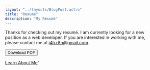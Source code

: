 ```yaml
---
layout: "../layouts/BlogPost.astro"
title: "Resumé"
description: "My Resumé"
---
```


Thanks for checking out my resumé. 
I am currently looking for a new position as a web developer.
If you are interested in working with me, please contact me at [j4h.r8n@gmail.com](mailto:j4h.r8n@gmail.com).

<button href="/resources/resume.pdf" class="btn btn-primary">Download PDF</button>

<a href="/about" class="btn btn-secondary">Learn About Me</a>"